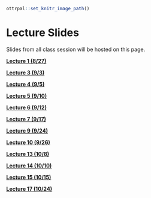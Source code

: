 ```r
ottrpal::set_knitr_image_path()
```

# Lecture Slides

Slides from all class session will be hosted on this page. 

[**Lecture 1 (8/27)**](https://docs.google.com/presentation/d/16A7M2S_77kYN3ev2zu5wXeZbEBs8p5NfObUaqHGqkaA/edit?usp=sharing)

[**Lecture 3 (9/3)**](https://docs.google.com/presentation/d/1vd8UfvifcDCSQyhmN6c6R0NcgcNMC7XDK41xzl7khaA/edit?usp=sharing)

[**Lecture 4 (9/5)**](https://docs.google.com/presentation/d/1nu3VC_57NAI0sW3SKwjjjorE0Wvpbg-DW284XiYcXeM/edit?usp=sharing)

[**Lecture 5 (9/10)**](https://docs.google.com/presentation/d/1555l5ge-m2QpIvU_fZM6_7eJnsap8Tgtiqx-aFourpY/edit?usp=sharing)

[**Lecture 6 (9/12)**](https://docs.google.com/presentation/d/1KQEQ2aI9xWmccL2OqRQd1vzrc9CTMArh2GPwHA0yHrM/edit?usp=sharing)

[**Lecture 7 (9/17)**](https://docs.google.com/presentation/d/16ijM_9369inJwd11xA2R_ul4txr0bnEZtwFevL29iy8/edit?usp=sharing)

[**Lecture 9 (9/24)**](https://docs.google.com/presentation/d/150y7ZahLdkvm0666foMl2HmLIRdAr7dsZeh5wJusiRg/edit?usp=sharing)

[**Lecture 10 (9/26)**](https://docs.google.com/presentation/d/102WhEoYdIxLdt6n0y9XMAb4fNqeMMvQVwSVEvC45-Tc/edit?usp=sharing)

[**Lecture 13 (10/8)**](https://docs.google.com/presentation/d/1SgIAbYiMGl97oc6oKNfnZ9p9kEpIzXtBiqB8eUSPXIE/edit?usp=sharing)

[**Lecture 14 (10/10)**](https://docs.google.com/presentation/d/1bdivXB166eRqvmK4Xghajx7EFfgSFxmA3Z8N0zWYlUQ/edit?usp=sharing)

[**Lecture 15 (10/15)**](https://docs.google.com/presentation/d/19FszBqz1-Wv3jW_7lgShbtgDCIPCUMTqHm4inl2skB8/edit?usp=sharing)

[**Lecture 17 (10/24)**](https://docs.google.com/presentation/d/1LbbJbiwcsEJO9UM47Bu5edznK3_tBBlOMjabNTsY5wA/edit?usp=sharing)
